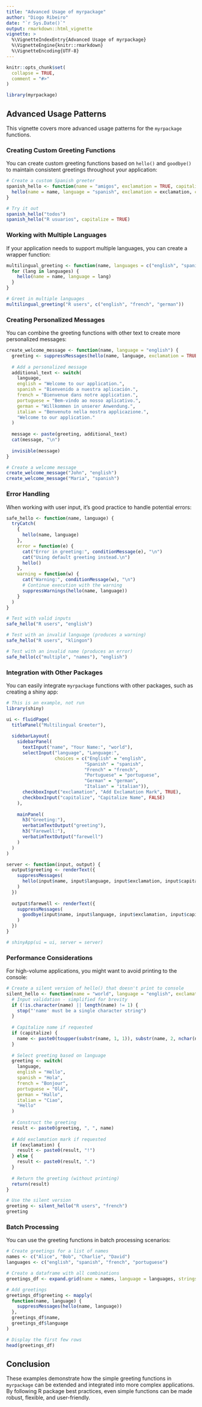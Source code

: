 ```yaml
---
title: "Advanced Usage of myrpackage"
author: "Diogo Ribeiro"
date: "`r Sys.Date()`"
output: rmarkdown::html_vignette
vignette: >
  %\VignetteIndexEntry{Advanced Usage of myrpackage}
  %\VignetteEngine{knitr::rmarkdown}
  %\VignetteEncoding{UTF-8}
---
```


```r
knitr::opts_chunk$set(
  collapse = TRUE,
  comment = "#>"
)
```

```r
library(myrpackage)
```

## Advanced Usage Patterns

This vignette covers more advanced usage patterns for the `myrpackage` functions.

### Creating Custom Greeting Functions

You can create custom greeting functions based on `hello()` and `goodbye()` to maintain consistent greetings throughout your application:

```r
# Create a custom Spanish greeter
spanish_hello <- function(name = "amigos", exclamation = TRUE, capitalize = FALSE) {
  hello(name = name, language = "spanish", exclamation = exclamation, capitalize = capitalize)
}

# Try it out
spanish_hello("todos")
spanish_hello("R usuarios", capitalize = TRUE)
```

### Working with Multiple Languages

If your application needs to support multiple languages, you can create a wrapper function:

```r
multilingual_greeting <- function(name, languages = c("english", "spanish", "french")) {
  for (lang in languages) {
    hello(name = name, language = lang)
  }
}

# Greet in multiple languages
multilingual_greeting("R users", c("english", "french", "german"))
```

### Creating Personalized Messages

You can combine the greeting functions with other text to create more personalized messages:

```r
create_welcome_message <- function(name, language = "english") {
  greeting <- suppressMessages(hello(name, language, exclamation = TRUE))
  
  # Add a personalized message
  additional_text <- switch(
    language,
    english = "Welcome to our application.",
    spanish = "Bienvenido a nuestra aplicación.",
    french = "Bienvenue dans notre application.",
    portuguese = "Bem-vindo ao nosso aplicativo.",
    german = "Willkommen in unserer Anwendung.",
    italian = "Benvenuto nella nostra applicazione.",
    "Welcome to our application."
  )
  
  message <- paste(greeting, additional_text)
  cat(message, "\n")
  
  invisible(message)
}

# Create a welcome message
create_welcome_message("John", "english")
create_welcome_message("Maria", "spanish")
```

### Error Handling

When working with user input, it's good practice to handle potential errors:

```r
safe_hello <- function(name, language) {
  tryCatch(
    {
      hello(name, language)
    },
    error = function(e) {
      cat("Error in greeting:", conditionMessage(e), "\n")
      cat("Using default greeting instead.\n")
      hello()
    },
    warning = function(w) {
      cat("Warning:", conditionMessage(w), "\n")
      # Continue execution with the warning
      suppressWarnings(hello(name, language))
    }
  )
}

# Test with valid inputs
safe_hello("R users", "english")

# Test with an invalid language (produces a warning)
safe_hello("R users", "klingon")

# Test with an invalid name (produces an error)
safe_hello(c("multiple", "names"), "english")
```

### Integration with Other Packages

You can easily integrate `myrpackage` functions with other packages, such as creating a shiny app:

```r
# This is an example, not run
library(shiny)

ui <- fluidPage(
  titlePanel("Multilingual Greeter"),
  
  sidebarLayout(
    sidebarPanel(
      textInput("name", "Your Name:", "world"),
      selectInput("language", "Language:",
                  choices = c("English" = "english",
                             "Spanish" = "spanish",
                             "French" = "french",
                             "Portuguese" = "portuguese",
                             "German" = "german",
                             "Italian" = "italian")),
      checkboxInput("exclamation", "Add Exclamation Mark", TRUE),
      checkboxInput("capitalize", "Capitalize Name", FALSE)
    ),
    
    mainPanel(
      h3("Greeting:"),
      verbatimTextOutput("greeting"),
      h3("Farewell:"),
      verbatimTextOutput("farewell")
    )
  )
)

server <- function(input, output) {
  output$greeting <- renderText({
    suppressMessages(
      hello(input$name, input$language, input$exclamation, input$capitalize)
    )
  })
  
  output$farewell <- renderText({
    suppressMessages(
      goodbye(input$name, input$language, input$exclamation, input$capitalize)
    )
  })
}

# shinyApp(ui = ui, server = server)
```

### Performance Considerations

For high-volume applications, you might want to avoid printing to the console:

```r
# Create a silent version of hello() that doesn't print to console
silent_hello <- function(name = "world", language = "english", exclamation = TRUE, capitalize = FALSE) {
  # Input validation - simplified for brevity
  if (!is.character(name) || length(name) != 1) {
    stop("'name' must be a single character string")
  }
  
  # Capitalize name if requested
  if (capitalize) {
    name <- paste0(toupper(substr(name, 1, 1)), substr(name, 2, nchar(name)))
  }
  
  # Select greeting based on language
  greeting <- switch(
    language,
    english = "Hello",
    spanish = "Hola",
    french = "Bonjour",
    portuguese = "Olá", 
    german = "Hallo",
    italian = "Ciao",
    "Hello"
  )
  
  # Construct the greeting
  result <- paste0(greeting, ", ", name)
  
  # Add exclamation mark if requested
  if (exclamation) {
    result <- paste0(result, "!")
  } else {
    result <- paste0(result, ".")
  }
  
  # Return the greeting (without printing)
  return(result)
}

# Use the silent version
greeting <- silent_hello("R users", "french")
greeting
```

### Batch Processing

You can use the greeting functions in batch processing scenarios:

```r
# Create greetings for a list of names
names <- c("Alice", "Bob", "Charlie", "David")
languages <- c("english", "spanish", "french", "portuguese")

# Create a dataframe with all combinations
greetings_df <- expand.grid(name = names, language = languages, stringsAsFactors = FALSE)

# Add greetings
greetings_df$greeting <- mapply(
  function(name, language) {
    suppressMessages(hello(name, language))
  },
  greetings_df$name,
  greetings_df$language
)

# Display the first few rows
head(greetings_df)
```

## Conclusion

These examples demonstrate how the simple greeting functions in `myrpackage` can be extended and integrated into more complex applications. By following R package best practices, even simple functions can be made robust, flexible, and user-friendly.
